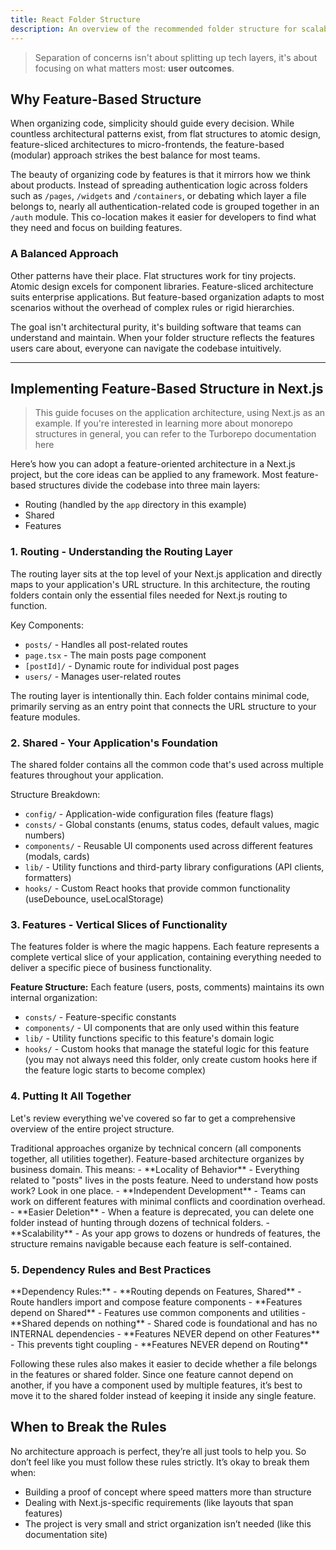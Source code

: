 ```yaml
---
title: React Folder Structure
description: An overview of the recommended folder structure for scalable React applications.
---
```


> Separation of concerns isn't about splitting up tech layers, it's about focusing on what matters most: **user outcomes**.

## Why Feature-Based Structure

When organizing code, simplicity should guide every decision.
While countless architectural patterns exist, from flat structures to atomic design,
feature-sliced architectures to micro-frontends, the feature-based (modular) approach strikes the best balance for most teams.

The beauty of organizing code by features is that it mirrors how we think about products.
Instead of spreading authentication logic across folders such as `/pages`, `/widgets` and `/containers`, or debating which layer a file belongs to, nearly all authentication-related code is grouped together in an `/auth` module.
This co-location makes it easier for developers to find what they need and focus on building features.

### A Balanced Approach

Other patterns have their place. Flat structures work for tiny projects. Atomic design excels for component libraries.
Feature-sliced architecture suits enterprise applications. But feature-based organization adapts to most
scenarios without the overhead of complex rules or rigid hierarchies.

The goal isn't architectural purity, it's building software that teams can understand and maintain.
When your folder structure reflects the features users care about, everyone can navigate the codebase intuitively.

---

## Implementing Feature-Based Structure in Next.js

> This guide focuses on the application architecture, using Next.js as an example.
> If you're interested in learning more about monorepo structures in general,
> you can refer to the Turborepo documentation <Link href="https://turborepo.com/docs/crafting-your-repository/structuring-a-repository" target="_blank">here</Link>

Here’s how you can adopt a feature-oriented architecture in a Next.js project, but the core ideas can be applied to any framework.
Most feature-based structures divide the codebase into three main layers:

- Routing (handled by the `app` directory in this example)
- Shared
- Features

<MdxImage src="/images/folder-overview.avif" alt="Folder structure overview" />

### 1. Routing - Understanding the Routing Layer

The routing layer sits at the top level of your Next.js application and directly maps to your application's URL structure.
In this architecture, the routing folders contain only the essential files needed for Next.js routing to function.

<MdxImage src="/images/folder-routing.avif" alt="Folder structure routing" />

Key Components:

- `posts/` - Handles all post-related routes
- `page.tsx` - The main posts page component
- `[postId]/` - Dynamic route for individual post pages
- `users/` - Manages user-related routes

The routing layer is intentionally thin. Each folder contains minimal code, primarily serving as an entry point that connects the URL
structure to your feature modules.

### 2. Shared - Your Application's Foundation

The shared folder contains all the common code that's used across multiple features throughout your application.

<MdxImage src="/images/folder-shared.avif" alt="Folder structure shared" />

Structure Breakdown:

- `config/` - Application-wide configuration files (feature flags)
- `consts/` - Global constants (enums, status codes, default values, magic numbers)
- `components/` - Reusable UI components used across different features (modals, cards)
- `lib/` - Utility functions and third-party library configurations (API clients, formatters)
- `hooks/` - Custom React hooks that provide common functionality (useDebounce, useLocalStorage)

### 3. Features - Vertical Slices of Functionality

The features folder is where the magic happens. Each feature represents a complete vertical slice of your application,
containing everything needed to deliver a specific piece of business functionality.

<MdxImage src="/images/folder-features.avif" alt="Folder structure features" />

**Feature Structure:**
Each feature (users, posts, comments) maintains its own internal organization:

- `consts/` - Feature-specific constants
- `components/` - UI components that are only used within this feature
- `lib/` - Utility functions specific to this feature's domain logic
- `hooks/` - Custom hooks that manage the stateful logic for this feature (you may not always need this folder,
  only create custom hooks here if the feature logic starts to become complex)

### 4. Putting It All Together

Let's review everything we've covered so far to get a comprehensive overview of the entire project structure.

<MdxImage src="/images/folder-feature-based.avif" alt="Folder structure feature-based" />
Traditional approaches organize by technical concern (all components together, all utilities together). Feature-based
architecture organizes by business domain. This means: - **Locality of Behavior** - Everything related to "posts" lives
in the posts feature. Need to understand how posts work? Look in one place. - **Independent Development** - Teams can
work on different features with minimal conflicts and coordination overhead. - **Easier Deletion** - When a feature is
deprecated, you can delete one folder instead of hunting through dozens of technical folders. - **Scalability** - As
your app grows to dozens or hundreds of features, the structure remains navigable because each feature is
self-contained.

### 5. Dependency Rules and Best Practices

<MdxImage src="/images/folder-import-flow.avif" alt="Folder import flow" />
**Dependency Rules:** - **Routing depends on Features, Shared** - Route handlers import and compose feature components -
**Features depend on Shared** - Features use common components and utilities - **Shared depends on nothing** - Shared
code is foundational and has no INTERNAL dependencies - **Features NEVER depend on other Features** - This prevents
tight coupling - **Features NEVER depend on Routing**

Following these rules also makes it easier to decide whether a file belongs in the features or shared folder.
Since one feature cannot depend on another, if you have a component used by multiple features, it’s best to move it to the shared folder instead of keeping it inside any single feature.

## When to Break the Rules

No architecture approach is perfect, they’re all just tools to help you.
So don’t feel like you must follow these rules strictly. It’s okay to break them when:

- Building a proof of concept where speed matters more than structure
- Dealing with Next.js-specific requirements (like layouts that span features)
- The project is very small and strict organization isn’t needed (like this documentation site)

